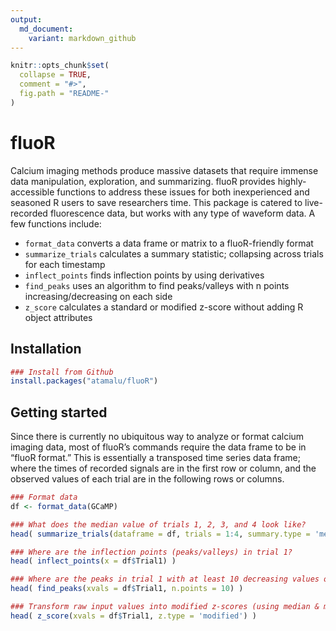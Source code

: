 ```yaml
---
output:
  md_document:
    variant: markdown_github
---
```


```r
knitr::opts_chunk$set(
  collapse = TRUE,
  comment = "#>",
  fig.path = "README-"
)
```

# fluoR

Calcium imaging methods produce massive datasets that require immense data manipulation, exploration, and summarizing. fluoR provides highly-accessible functions to address these issues for both inexperienced and seasoned R users to save researchers time. This package is catered to live-recorded fluorescence data, but works with any type of waveform data. A few functions include:

* `format_data` converts a data frame or matrix to a fluoR-friendly format
* `summarize_trials` calculates a summary statistic; collapsing across trials for each timestamp
* `inflect_points` finds inflection points by using derivatives
* `find_peaks` uses an algorithm to find peaks/valleys with n points increasing/decreasing on each side
* `z_score` calculates a standard or modified z-score without adding R object attributes

## Installation

```r
### Install from Github
install.packages("atamalu/fluoR")
```

## Getting started

Since there is currently no ubiquitous way to analyze or format calcium imaging data, most of fluoR's commands require the data frame to be in "fluoR format." This is essentially a transposed time series data frame; where the times of recorded signals are in the first row or column, and the observed values of each trial are in the following rows or columns.

```r
### Format data
df <- format_data(GCaMP)

### What does the median value of trials 1, 2, 3, and 4 look like?
head( summarize_trials(dataframe = df, trials = 1:4, summary.type = 'median') )

### Where are the inflection points (peaks/valleys) in trial 1?
head( inflect_points(x = df$Trial1) )

### Where are the peaks in trial 1 with at least 10 decreasing values on 
head( find_peaks(xvals = df$Trial1, n.points = 10) )

### Transform raw input values into modified z-scores (using median & mad) for trial 1
head( z_score(xvals = df$Trial1, z.type = 'modified') )
```
